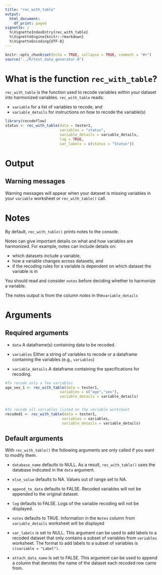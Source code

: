 ```yaml
---
title: "rec_with_table"
output:
  html_document:
    df_print: paged
vignette: |
  %\VignetteIndexEntry{rec_with_table}
  %\VignetteEngine{knitr::rmarkdown} 
  %\VignetteEncoding{UTF-8}
---
```


```r
knitr::opts_chunk$set(echo = TRUE, collapse = TRUE, comment = "#>")
source("../R/test_data_generator.R")
```


# What is the function `rec_with_table`?

`rec_with_table` is the function used to recode variables within your dataset into harmonized variables. `rec_with_table` reads:

- `variable` for a list of variables to recode, and
- `variable_details` for instructions on how to recode the variable(s)

```r
library(recodeflow)
status <- rec_with_table(data = tester1, 
                         variables = "status", 
                         variable_details = variable_details,
                         log = TRUE,
                         var_labels = c(status = "Status"))
```

# Output

## Warning messages

Warning messages will appear when your dataset is missing variables in your
`variable` worksheet or `rec_with_table()` call.

# Notes

By default, `rec_with_table()` prints notes to the console.

Notes can give important details on what and how variables are harmonized. For example, notes can include details on:

- which datasets include a variable,
- how a variable changes across datasets, and 
- if the recoding rules for a variable is dependent on which dataset the variable is in

You should read and consider `notes` before deciding whether to harmonize a variable.

The notes output is from the column *notes* in the`variable_details` 

# Arguments 

## Required arguments

- `data` A dataframe(s) containing data to be recoded. 

- `variables` Either a string of variables to recode or a dataframe containing the variables (e.g., `variables`)

- `variable_details` A dataframe containing the specifications for recoding. 

```r
#To recode only a few variables
age_sex_1 <- rec_with_table(data = tester1, 
                         variables = c("age","sex"),
                         variable_details = variable_details)


#To recode all variables listed on the variable worksheet
recoded1 <- rec_with_table(data = tester1,
                          variables = variables,
                          variable_details = variable_details)
```

## Default arguments

With `rec_with_table()` the following arguments are only called if you want to modify them.

- `database_name` defaults to NULL. As a result, `rec_with_table()` uses the
  database indicated in the `data` argument.
  
- `else_value` defaults to NA. Values out of range set to NA.

- `append_to_data` defaults to FALSE. Recoded variables will not be appended
  to the original dataset.
  
- `log` defaults to FALSE. Logs of the variable recoding will not be
  displayed.
  
- `notes` defaults to TRUE. Information in the `Notes` column from
  `variable_details` worksheet will be displayed
  
- `var_labels` is set to NULL. This argument can be used to add labels to a
  recoded dataset that only contains a subset of variables from
  `variables` worksheet. The format to add labels to a subset of variables is
  `c(variable = "Label")`.
  
- `attach_data_name` is set to FALSE. This argument can be used to append a
  column that denotes the name of the dataset each recoded row came from.



